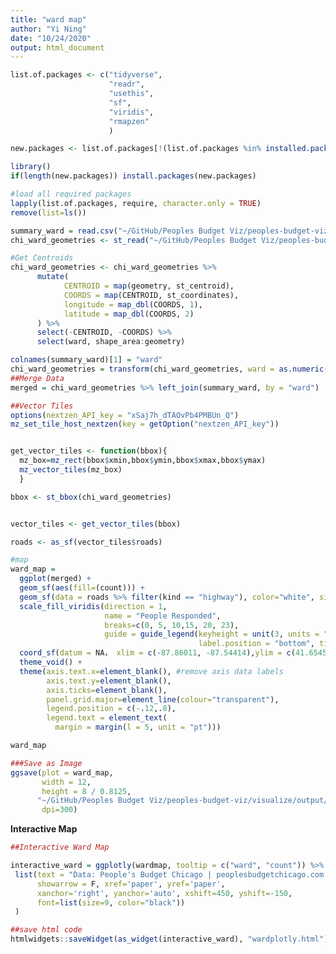 ```yaml
---
title: "ward map"
author: "Yi Ning"
date: "10/24/2020"
output: html_document
---
```

```r
list.of.packages <- c("tidyverse", 
                      "readr",
                      "usethis",
                      "sf",
                      "viridis",
                      "rmapzen"
                      )

new.packages <- list.of.packages[!(list.of.packages %in% installed.packages()[,"Package"])]

library()
if(length(new.packages)) install.packages(new.packages)

#load all required packages
lapply(list.of.packages, require, character.only = TRUE)
remove(list=ls())
```

```r

summary_ward = read.csv("~/GitHub/Peoples Budget Viz/peoples-budget-viz/visualize/csvs/Peoples_Budget_user_summary_WARD.csv")
chi_ward_geometries <- st_read("~/GitHub/Peoples Budget Viz/peoples-budget-viz/visualize/csvs", "wards")

```



```r


#Get Centroids
chi_ward_geometries <- chi_ward_geometries %>%
      mutate(
            CENTROID = map(geometry, st_centroid),
            COORDS = map(CENTROID, st_coordinates),
            longitude = map_dbl(COORDS, 1),
            latitude = map_dbl(COORDS, 2)
      ) %>%
      select(-CENTROID, -COORDS) %>%
      select(ward, shape_area:geometry)

colnames(summary_ward)[1] = "ward"
chi_ward_geometries = transform(chi_ward_geometries, ward = as.numeric(ward))
##Merge Data
merged = chi_ward_geometries %>% left_join(summary_ward, by = "ward")
```

```r
##Vector Tiles
options(nextzen_API_key = "xSaj7h_dTAOvPb4PMBUn_Q")
mz_set_tile_host_nextzen(key = getOption("nextzen_API_key"))


get_vector_tiles <- function(bbox){
  mz_box=mz_rect(bbox$xmin,bbox$ymin,bbox$xmax,bbox$ymax)
  mz_vector_tiles(mz_box)
  }

bbox <- st_bbox(chi_ward_geometries)


vector_tiles <- get_vector_tiles(bbox)

roads <- as_sf(vector_tiles$roads)

```

```r
#map
ward_map = 
  ggplot(merged) + 
  geom_sf(aes(fill=(count))) +  
  geom_sf(data = roads %>% filter(kind == "highway"), color="white", size = 0.4, alpha = 0.4) +
  scale_fill_viridis(direction = 1,
                     name = "People Responded", 
                     breaks=c(0, 5, 10,15, 20, 23),
                     guide = guide_legend(keyheight = unit(3, units = "mm"), keywidth=unit(12, units = "mm"), 
                                          label.position = "bottom", title.position = 'top', nrow=5)) +
  coord_sf(datum = NA， xlim = c(-87.86011, -87.54414),ylim = c(41.65455, 42.01303)) +
  theme_void() +
  theme(axis.text.x=element_blank(), #remove axis data labels
        axis.text.y=element_blank(),
        axis.ticks=element_blank(),
        panel.grid.major=element_line(colour="transparent"),
        legend.position = c(-.12,.8),
        legend.text = element_text(
          margin = margin(l = 5, unit = "pt")))

ward_map
```



```r


###Save as Image
ggsave(plot = ward_map, 
       width = 12, 
       height = 8 / 0.8125,
      "~/GitHub/Peoples Budget Viz/peoples-budget-viz/visualize/output/wardmap_legend2.png",
       dpi=300)

```

**Interactive Map **
```r
##Interactive Ward Map

interactive_ward = ggplotly(wardmap, tooltip = c("ward", "count")) %>%  layout(annotations = 
 list(text = "Data: People's Budget Chicago | peoplesbudgetchicago.com.", 
      showarrow = F, xref='paper', yref='paper', 
      xanchor='right', yanchor='auto', xshift=450, yshift=-150,
      font=list(size=9, color="black"))
 )

##save html code
htmlwidgets::saveWidget(as_widget(interactive_ward), "wardplotly.html")

```


